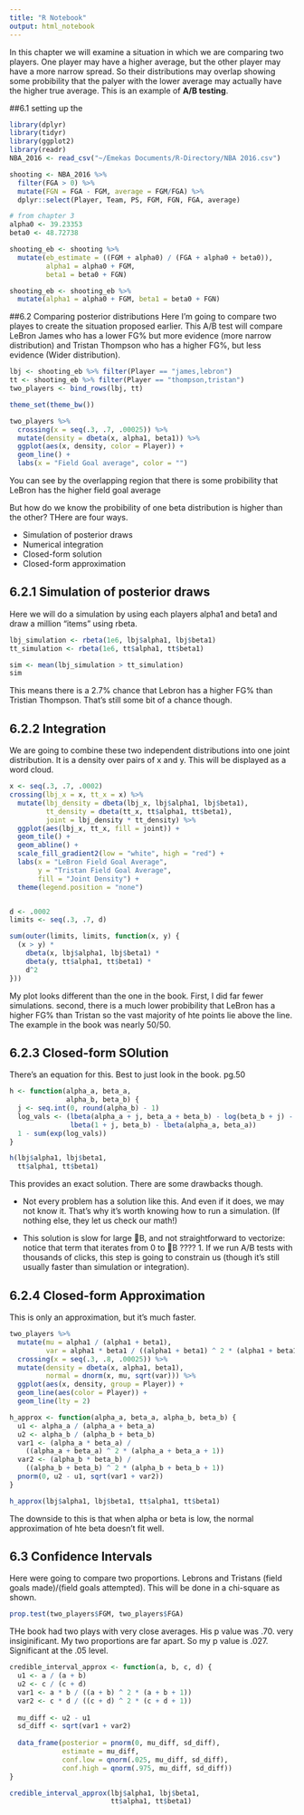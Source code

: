 ---
title: "R Notebook"
output: html_notebook
---
In this chapter we will examine a situation in which we are comparing two players. One player may have a higher average, but the other player may have a more narrow spread. So their distributions may overlap showing some probibility that the palyer  with the lower average may actually have the higher true average. This is an example of **A/B testing**.

##6.1  setting up the 
```{r}
library(dplyr)
library(tidyr)
library(ggplot2)
library(readr)
NBA_2016 <- read_csv("~/Emekas Documents/R-Directory/NBA 2016.csv")
```


```{r}
shooting <- NBA_2016 %>%
  filter(FGA > 0) %>%
  mutate(FGN = FGA - FGM, average = FGM/FGA) %>%
  dplyr::select(Player, Team, PS, FGM, FGN, FGA, average)

# from chapter 3
alpha0 <- 39.23353 
beta0 <- 48.72738 

shooting_eb <- shooting %>%
  mutate(eb_estimate = ((FGM + alpha0) / (FGA + alpha0 + beta0)),
         alpha1 = alpha0 + FGM, 
         beta1 = beta0 + FGN)

shooting_eb <- shooting_eb %>%
  mutate(alpha1 = alpha0 + FGM, beta1 = beta0 + FGN)
```

##6.2 Comparing posterior distributions
Here I'm going to compare two playes to create the situation proposed earlier. This A/B test will compare LeBron James who has a lower FG% but more evidence (more narrow distribution) and Tristan Thompson who has a higher FG%, but less evidence (Wider distribution).
```{r}
lbj <- shooting_eb %>% filter(Player == "james,lebron")
tt <- shooting_eb %>% filter(Player == "thompson,tristan")
two_players <- bind_rows(lbj, tt)
```


```{r}
theme_set(theme_bw())

two_players %>%
  crossing(x = seq(.3, .7, .00025)) %>%
  mutate(density = dbeta(x, alpha1, beta1)) %>%
  ggplot(aes(x, density, color = Player)) +
  geom_line() +
  labs(x = "Field Goal average", color = "")
```
You can see by the overlapping region that there is some probibility that LeBron has the higher field goal average

But how do we know the probibility of one beta distribution is higher than the other? THere are four ways.

* Simulation of posterior draws
* Numerical integration
* Closed-form solution
* Closed-form approximation


## 6.2.1 Simulation of posterior draws
Here we will do a simulation by using each players alpha1 and beta1 and draw a million "items" using rbeta.
```{r}
lbj_simulation <- rbeta(1e6, lbj$alpha1, lbj$beta1)
tt_simulation <- rbeta(1e6, tt$alpha1, tt$beta1)

sim <- mean(lbj_simulation > tt_simulation)
sim
```
This means there is a 2.7% chance that Lebron has a higher FG% than Tristian Thompson. That's still some bit of a chance though.


## 6.2.2 Integration
We are going to combine these two independent distributions into one joint distribution. It is a density over pairs of x and y. This will be displayed as a word cloud.

```{r}
x <- seq(.3, .7, .0002)
crossing(lbj_x = x, tt_x = x) %>%
  mutate(lbj_density = dbeta(lbj_x, lbj$alpha1, lbj$beta1),
         tt_density = dbeta(tt_x, tt$alpha1, tt$beta1),
         joint = lbj_density * tt_density) %>%
  ggplot(aes(lbj_x, tt_x, fill = joint)) +
  geom_tile() +
  geom_abline() + 
  scale_fill_gradient2(low = "white", high = "red") +
  labs(x = "LeBron Field Goal Average",
       y = "Tristan Field Goal Average",
       fill = "Joint Density") +
  theme(legend.position = "none")


d <- .0002
limits <- seq(.3, .7, d)

sum(outer(limits, limits, function(x, y) {
  (x > y) *
    dbeta(x, lbj$alpha1, lbj$beta1) *
    dbeta(y, tt$alpha1, tt$beta1) *
    d^2
}))

```
My plot looks different than the one in the book. First, I did far fewer simulations. second, there is a much lower probibility that LeBron has a higher FG% than Tristan so the vast majority of hte points lie above the line. The example in the book was nearly 50/50.


## 6.2.3 Closed-form SOlution
There's an equation for this. Best to just look in the book. pg.50
```{r}
h <- function(alpha_a, beta_a,
              alpha_b, beta_b) {
  j <- seq.int(0, round(alpha_b) - 1)
  log_vals <- (lbeta(alpha_a + j, beta_a + beta_b) - log(beta_b + j) -
               lbeta(1 + j, beta_b) - lbeta(alpha_a, beta_a))
  1 - sum(exp(log_vals))
}

h(lbj$alpha1, lbj$beta1,
  tt$alpha1, tt$beta1)
```
This provides an exact solution. There are some drawbacks though.

* Not every problem has a solution like this. And even if it does, we may not know it. That's why it's worth knowing how to run a simulation. (If nothing else, they let us check our math!)

* This solution is slow for large B, and not straightforward to vectorize: notice that term that iterates from 0 to B ???? 1. If we run A/B tests with thousands of clicks, this step is going to constrain us (though it's still usually faster than simulation or integration).


## 6.2.4 Closed-form Approximation
This is only an approximation, but it's much faster.

```{r}
two_players %>%
  mutate(mu = alpha1 / (alpha1 + beta1),
         var = alpha1 * beta1 / ((alpha1 + beta1) ^ 2 * (alpha1 + beta1 + 1))) %>%
  crossing(x = seq(.3, .8, .00025)) %>%
  mutate(density = dbeta(x, alpha1, beta1),
         normal = dnorm(x, mu, sqrt(var))) %>%
  ggplot(aes(x, density, group = Player)) +
  geom_line(aes(color = Player)) +
  geom_line(lty = 2)

h_approx <- function(alpha_a, beta_a, alpha_b, beta_b) {
  u1 <- alpha_a / (alpha_a + beta_a)
  u2 <- alpha_b / (alpha_b + beta_b)
  var1 <- (alpha_a * beta_a) /
    ((alpha_a + beta_a) ^ 2 * (alpha_a + beta_a + 1))
  var2 <- (alpha_b * beta_b) /
    ((alpha_b + beta_b) ^ 2 * (alpha_b + beta_b + 1))
  pnorm(0, u2 - u1, sqrt(var1 + var2))
}

h_approx(lbj$alpha1, lbj$beta1, tt$alpha1, tt$beta1)
```
The downside to this is that when alpha or beta is low, the normal approximation of hte beta doesn't fit well.

## 6.3 Confidence Intervals
Here were going to compare two proportions. Lebrons and Tristans (field goals made)/(field goals attempted). This will be done in a chi-square as shown.
```{r}
prop.test(two_players$FGM, two_players$FGA)
```
THe book had two plays with very close averages. His p value was .70. very insiginificant. My two proportions are far apart. So my p value is .027. Significant at the .05 level.



```{r}
credible_interval_approx <- function(a, b, c, d) {
  u1 <- a / (a + b)
  u2 <- c / (c + d)
  var1 <- a * b / ((a + b) ^ 2 * (a + b + 1))
  var2 <- c * d / ((c + d) ^ 2 * (c + d + 1))
  
  mu_diff <- u2 - u1
  sd_diff <- sqrt(var1 + var2)
  
  data_frame(posterior = pnorm(0, mu_diff, sd_diff),
             estimate = mu_diff,
             conf.low = qnorm(.025, mu_diff, sd_diff),
             conf.high = qnorm(.975, mu_diff, sd_diff))
}

credible_interval_approx(lbj$alpha1, lbj$beta1, 
                         tt$alpha1, tt$beta1)
```



